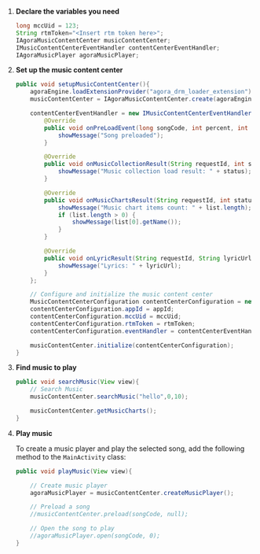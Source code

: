 <PlatformWrapper platform="android">

1. **Declare the variables you need**

    ```java
    long mccUid = 123;
    String rtmToken="<Insert rtm token here>";
    IAgoraMusicContentCenter musicContentCenter;
    IMusicContentCenterEventHandler contentCenterEventHandler;
    IAgoraMusicPlayer agoraMusicPlayer;
    ```

1. **Set up the music content center**

    ```java
    public void setupMusicContentCenter(){
        agoraEngine.loadExtensionProvider("agora_drm_loader_extension");
        musicContentCenter = IAgoraMusicContentCenter.create(agoraEngine);

        contentCenterEventHandler = new IMusicContentCenterEventHandler() {
            @Override
            public void onPreLoadEvent(long songCode, int percent, int status, String msg, String lyricUrl) {
                showMessage("Song preloaded");
            }

            @Override
            public void onMusicCollectionResult(String requestId, int status, int page, int pageSize, int total, Music[] list) {
                showMessage("Music collection load result: " + status);
            }

            @Override
            public void onMusicChartsResult(String requestId, int status, MusicChartInfo[] list) {
                showMessage("Music chart items count: " + list.length);
                if (list.length > 0) {
                    showMessage(list[0].getName());
                }
            }

            @Override
            public void onLyricResult(String requestId, String lyricUrl) {
                showMessage("Lyrics: " + lyricUrl);
            }
        };

        // Configure and initialize the music content center
        MusicContentCenterConfiguration contentCenterConfiguration = new MusicContentCenterConfiguration();
        contentCenterConfiguration.appId = appId;
        contentCenterConfiguration.mccUid = mccUid;
        contentCenterConfiguration.rtmToken = rtmToken;
        contentCenterConfiguration.eventHandler = contentCenterEventHandler;

        musicContentCenter.initialize(contentCenterConfiguration);
    }
    ```

1. **Find music to play**

    ```java
    public void searchMusic(View view){
        // Search Music
        musicContentCenter.searchMusic("hello",0,10);

        musicContentCenter.getMusicCharts();
    }
    ```

1. **Play music**

    To create a music player and play the selected song, add the following method to the `MainActivity` class:

    ```java
    public void playMusic(View view){

        // Create music player
        agoraMusicPlayer = musicContentCenter.createMusicPlayer();

        // Preload a song
        //musicContentCenter.preload(songCode, null);

        // Open the song to play
        //agoraMusicPlayer.open(songCode, 0);
    }
    ```



</PlatformWrapper>